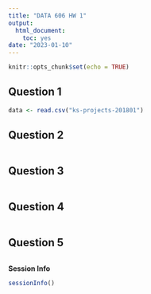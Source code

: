 ```yaml
---
title: "DATA 606 HW 1"
output: 
  html_document: 
    toc: yes
date: "2023-01-10"
---
```


```r
knitr::opts_chunk$set(echo = TRUE)
```


## Question 1

```r
data <- read.csv("ks-projects-201801")
```

## Question 2

```r

```

## Question 3

```r

```

## Question 4

```r

```

## Question 5

```r

```


**Session Info**
```r
sessionInfo()
```

